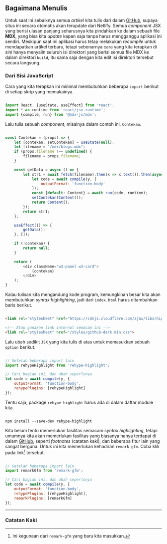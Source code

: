 ## Bagaimana Menulis

Untuk saat ini sebaiknya semua _artikel_ kita tulis dari dalam [GitHub](https://github.com/fxadilima/web-novel/),
supaya situs ini secara otomatis akan terupdate dari Netlify. Semua _component_ JSX yang berisi ulasan panjang
seharusnya kita pindahkan ke dalam sebuah file **MDX**, yang bisa kita _update_ kapan saja tanpa harus mengganggu
aplikasi ini sendiri. Meskipun saat ini aplikasi harus tetap melakukan _recompile_ untuk mendapatkan artikel terbaru,
tetapi sebenarnya cara yang kita terapkan di sini hanya menyalin seluruh isi direktori yang berisi semua file MDX 
ke dalam direktori `build`, itu sama saja dengan kita edit isi direktori tersebut secara langsung.

### Dari Sisi JavaScript

Cara yang kita terapkan ini minimal membutuhkan beberapa `import` berikut di setiap skrip yang memakainya.

```javascript

import React, {useState, useEffect} from 'react';
import * as runtime from 'react/jsx-runtime';
import {compile, run} from '@mdx-js/mdx';

```

Lalu tulis sebuah _component_, misalnya dalam contoh ini, `Contekan`.

```javascript 

const Contekan = (props) => {
    let [contekan, setContekan] = useState(null);
    let filename = "/mdx/blogs.mdx";
    if (props.filename !== undefined) {
        filename = props.filename;
    }

    const getData = async () => {
        let str1 = await fetch(filename).then(x => x.text()).then(async (y) => {
            let code = await compile(y, {
                outputFormat: 'function-body'
            });
            const {default: Content} = await run(code, runtime);
            setContekan(Content());
            return Content();
        });
        return str1;
    };

    useEffect(() => {
        getData();
    }, []);

    if (!contekan) {
        return null;
    }

    return (
        <div className="w3-panel w3-card">
            {contekan}
        </div>
    );
}

```

Kalau tulisan kita mengandung kode program, kemungkinan besar kita akan membutuhkan _syntax highlighting_,
jadi dari `index.html` harus ditambahkan baris berikut.

```html 

<link rel="stylesheet" href="https://cdnjs.cloudflare.com/ajax/libs/highlight.js/11.4.0/styles/github-dark.min.css">

<!-- Atau gunakan link internal semacam ini -->
<link rel="stylesheet" href="/styles/github-dark.min.css">

```

Lalu ubah sedikit `JSX` yang kita tulis di atas untuk memasukkan sebuah `option` berikut.

```javascript

// Setelah beberapa import lain
import rehypeHighlight from 'rehype-highlight';

// Cari bagian ini, dan ubah seperlunya
let code = await compile(y, {
    outputFormat: 'function-body',
    rehypePlugins: [rehypeHighlight]
});

```

Tentu saja, package `rehype-highlight` harus ada di dalam daftar module kita.

```console

npm install --save-dev rehype-highlight

```

Kita belum tentu memerlukan fasilitas semacam _syntax highlighting_, tetapi umumnya kita akan memerlukan
fasilitas yang biasanya hanya terdapat di dalam [GitHub](https://github.com/), seperti _footnotes_ (catatan kaki),
dan beberapa fitur lain yang sangat berguna. Untuk ini kita memerlukan kehadiran `remark-gfm`. Coba klik pada
link[^remarkGfm] tersebut.

```javascript

// Setelah beberapa import lain
import remarkGfm from 'remark-gfm';

// Cari bagian ini, dan ubah seperlunya
let code = await compile(y, {
    outputFormat: 'function-body',
    rehypePlugins: [rehypeHighlight],
    remarkPlugins: [remarkGfm]
});

```

***

### Catatan Kaki

[^remarkGfm]: Ini kegunaan dari `remark-gfm` yang baru kita masukkan.

